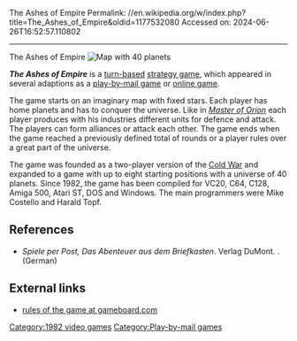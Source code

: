 The Ashes of Empire
Permalink: //en.wikipedia.org/w/index.php?title=The_Ashes_of_Empire&oldid=1177532080
Accessed on: 2024-06-26T16:52:57.110802



------
The Ashes of Empire
{{Short description|1982 video game}}
{{About-distinguish|the 1982 video game|Ashes of Empire}}
{{Moreref|date=March 2018}}
{{Infobox VG
|title       = The Ashes of Empire
 |image       = TheAshesOfEmpire logo.jpg
|developer   = Mike Costello and Harald Topf
|publisher   =  
|director    = 
 |designer    = 
 |writer      = 
 |composer    = 
 |engine      = 
 |released    = 1982
 |genre       = [[Turn-based strategy]]
 |modes       = 
 |platforms   = VC20, C64, C128, Amiga 500, Atari ST, DOS, Windows
|caption = 
|alt = 
}}
[[File:Ashesmapgross.jpg|thumb|Map with 40 planets]]

'''''The Ashes of Empire''''' is a [[Turn-based strategy|turn-based]] [[strategy game]], which appeared in several adaptions as a [[play-by-mail game]] or [[online game]].

The game starts on an imaginary map with fixed stars. Each player has home planets and has to conquer the universe. Like in ''[[Master of Orion]]'' each player produces with his industries different units for defence and attack. The players can form alliances or attack each other. The game ends when the game reached a previously defined total of rounds or a player rules over a great part of the universe.

The game was founded as a two-player version of the [[Cold War]] and expanded to a game with up to eight starting positions with a universe of 40 planets. Since 1982, the game has been compiled for VC20, C64, C128, Amiga 500, Atari ST, DOS and Windows. The main programmers were Mike Costello and Harald Topf.

== References ==
* ''Spiele per Post, Das Abenteuer aus dem Briefkasten''. Verlag DuMont. {{ISBN|3-7701-2239-9}}. (German)

== External links ==
* [http://www.gamecabinet.com/rules/Ashes.html rules of the game at gameboard.com]

{{DEFAULTSORT:Ashes of Empire, The}}
[[Category:1982 video games]]
[[Category:Play-by-mail games]]